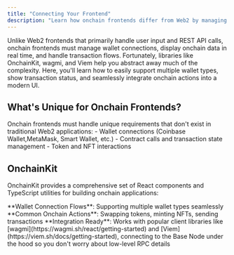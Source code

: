 ```yaml
---
title: "Connecting Your Frontend"
description: "Learn how onchain frontends differ from Web2 by managing wallet connections, displaying real-time onchain data, and handling transaction flows using OnchainKit, wagmi, and Viem."
---
```


Unlike Web2 frontends that primarily handle user input and REST API calls, onchain frontends must manage wallet connections, display onchain data in real time, and handle transaction flows. Fortunately, libraries like OnchainKit, wagmi, and Viem help you abstract away much of the complexity. Here, you'll learn how to easily support multiple wallet types, show transaction status, and seamlessly integrate onchain actions into a modern UI.

## What's Unique for Onchain Frontends?

<Info>
Onchain frontends must handle unique requirements that don't exist in traditional Web2 applications:
- Wallet connections (Coinbase Wallet,MetaMask, Smart Wallet, etc.)
- Contract calls and transaction state management
- Token and NFT interactions
</Info>

## OnchainKit

OnchainKit provides a comprehensive set of React components and TypeScript utilities for building onchain applications:

<Check>
**Wallet Connection Flows**: Supporting multiple wallet types seamlessly
</Check>

<Check>
**Common Onchain Actions**: Swapping tokens, minting NFTs, sending transactions
</Check>

<Check>
**Integration Ready**: Works with popular client libraries like [wagmi](https://wagmi.sh/react/getting-started) and [Viem](https://viem.sh/docs/getting-started), connecting to the Base Node under the hood so you don't worry about low-level RPC details
</Check>

[wagmi]: https://wagmi.sh/react/getting-started
[Viem]: https://viem.sh/docs/getting-started


<PolicyBanner />